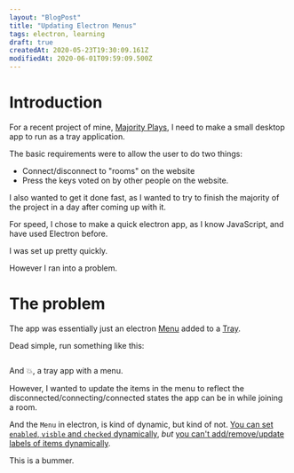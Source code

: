 ```yaml
---
layout: "BlogPost"
title: "Updating Electron Menus"
tags: electron, learning
draft: true
createdAt: 2020-05-23T19:30:09.161Z
modifiedAt: 2020-06-01T09:59:09.500Z
---
```


# Introduction

For a recent project of mine, [Majority Plays](), I need to make a small desktop app to run as a tray application.

The basic requirements were to allow the user to do two things:

- Connect/disconnect to "rooms" on the website
- Press the keys voted on by other people on the website.

I also wanted to get it done fast, as I wanted to try to finish the majority of the project in a day after coming up with it.

For speed, I chose to make a quick electron app, as I know JavaScript, and have used Electron before.

I was set up pretty quickly.

However I ran into a problem.

# The problem

The app was essentially just an electron [Menu](https://www.electronjs.org/docs/api/menu) added to a [Tray](https://www.electronjs.org/docs/api/tray).

Dead simple, run something like this:

```js:simple_tray_menu.js
```

And :boom:, a tray app with a menu.

However, I wanted to update the items in the menu to reflect the disconnected/connecting/connected states the app can be in while joining a room.

And the `Menu` in electron, is kind of dynamic, but kind of not. [You can set `enabled`, `visble` and `checked` dynamically](https://github.com/electron/electron/issues/937#issuecomment-67543939), _but_ [you can't add/remove/update labels of items dynamically](https://github.com/electron/electron/issues/846).

This is a bummer.
